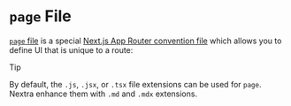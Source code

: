 
# `page` File

[`page` file](https://nextjs.org/docs/app/api-reference/file-conventions/page) is a special
[Next.js App Router convention file](https://nextjs.org/docs/app/getting-started/project-structure#routing-files)
which allows you to define UI that is unique to a route:

> [!TIP]
>
> By default, the `.js`, `.jsx`, or `.tsx` file extensions can be used for `page`.<br/>
> Nextra enhance them with `.md` and `.mdx` extensions.

<FileTree>
  <FileTree.Folder name="app" open>
    <FileTree.File name="layout.jsx" />
    <FileTree.File name="page.jsx" active />
    <FileTree.Folder name="docs" open>
      <FileTree.File name="page.mdx" active />
      <FileTree.Folder name="getting-started" open>
        <FileTree.File name="page.mdx" active />
      </FileTree.Folder>
    </FileTree.Folder>
  </FileTree.Folder>
</FileTree>
